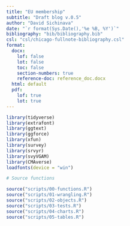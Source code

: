 ```yaml
---
title: "EU membership"
subtitle: "Draft blog v.0.5"
author: "David Sichinava"
date: "`r format(Sys.Date(),'%e %B, %Y')`"
bibliography: "bib/bibliography.bib"
csl: "csl/chicago-fullnote-bibliography.csl"
format:
  docx:
    lof: false
    lot: false
    toc: false
    section-numbers: true
    reference-doc: reference_doc.docx
  html: default
  pdf:
    lof: true
    lot: true
---
```


```r

library(tidyverse)
library(extrafont)
library(ggtext)
library(ggforce)
library(xfun)
library(survey)
library(srvyr)
library(svyVGAM)
library(CMAverse)
loadfonts(device = "win")
```

```r

# Source functions

source("scripts/00-functions.R")
source("scripts/01-wrangling.R")
source("scripts/02-objects.R")
source("scripts/03-tests.R")
source("scripts/04-charts.R")
source("scripts/05-tables.R")


```
